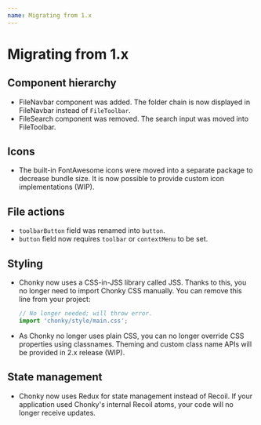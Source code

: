 ```yaml
---
name: Migrating from 1.x
---
```


# Migrating from 1.x

## Component hierarchy

-   FileNavbar component was added. The folder chain is now displayed in FileNavbar
    instead of `FileToolbar`.
-   FileSearch component was removed. The search input was moved into FileToolbar.

## Icons

-   The built-in FontAwesome icons were moved into a separate package to decrease
    bundle size. It is now possible to provide custom icon implementations (WIP).

## File actions

-   `toolbarButton` field was renamed into `button`.
-   `button` field now requires `toolbar` or `contextMenu` to be set.

## Styling

-   Chonky now uses a CSS-in-JSS library called JSS. Thanks to this, you no longer
    need to import Chonky CSS manually. You can remove this line from your project:
    ```js
    // No longer needed; will throw error.
    import 'chonky/style/main.css';
    ```
-   As Chonky no longer uses plain CSS, you can no longer override CSS properties using
    classnames. Theming and custom class name APIs will be provided in 2.x release
    (WIP).

## State management

-   Chonky now uses Redux for state management instead of Recoil. If your application
    used Chonky's internal Recoil atoms, your code will no longer receive updates.
